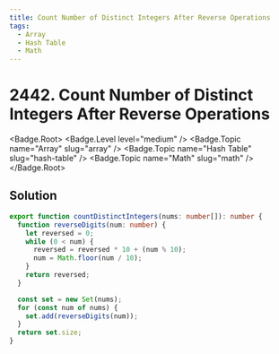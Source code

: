 ```yaml
---
title: Count Number of Distinct Integers After Reverse Operations
tags:
  - Array
  - Hash Table
  - Math
---
```


# 2442. Count Number of Distinct Integers After Reverse Operations

<Badge.Root>
  <Badge.Level level="medium" />
  <Badge.Topic name="Array" slug="array" />
  <Badge.Topic name="Hash Table" slug="hash-table" />
  <Badge.Topic name="Math" slug="math" />
</Badge.Root>

## Solution

```typescript filename="solution.ts" copy
export function countDistinctIntegers(nums: number[]): number {
  function reverseDigits(num: number) {
    let reversed = 0;
    while (0 < num) {
      reversed = reversed * 10 + (num % 10);
      num = Math.floor(num / 10);
    }
    return reversed;
  }

  const set = new Set(nums);
  for (const num of nums) {
    set.add(reverseDigits(num));
  }
  return set.size;
}
```

<ProblemLink
  codingSite="leetcode"
  href="https://leetcode.com/problems/count-number-of-distinct-integers-after-reverse-operations"
  title="Count Number of Distinct Integers After Reverse Operations"
/>
